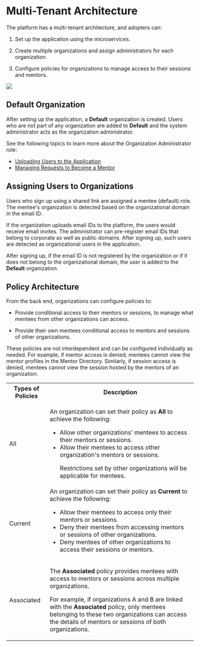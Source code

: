 
# Multi-Tenant Architecture

The <PartialExample mentored /> platform has a multi-tenant architecture, and adopters can:

1. Set up the application using the microservices.

2. Create multiple organizations and assign administrators for each organization. 

3. Configure policies for organizations to manage access to their sessions and mentors.

![](media/saasarchitecture.png)

## Default Organization

After setting up the application, a **Default** organization is created. Users who are not part of any organization are added to **Default** and the system administrator acts as the organization administrator.

<p>  
    <Admonition type="info">
    <p>See the following topics to learn more about the Organization Administrator role:</p>
    <ul>
    <li><a href="bulkupload">Uploading Users to the Application</a></li>
    <li><a href="managementorrequests">Managing Requests to Become a Mentor</a></li>
    </ul>
    </Admonition>
</p>

## Assigning Users to Organizations

Users who sign up using a shared link are assigned a mentee (default) role. The mentee's organization is detected based on the organizational domain in the email ID.

If the organization uploads email IDs to the platform, the users would receive email invites. The administrator can pre-register email IDs that belong to corporate as well as public domains. After signing up, such users are detected as organizational users in the application.

<p>  
    <Admonition type="note">
    <p>After signing up, if the email ID is not registered by the organization or if it does not belong to the organizational domain, the user is added to the <b>Default</b> organization.</p>
    </Admonition>
</p>

## Policy Architecture

From the back end, organizations can configure policies to:

* Provide conditional access to their mentors or sessions, to manage what mentees from other organizations can access.

* Provide their own mentees conditional access to mentors and sessions of other organizations.

These policies are not interdependent and can be configured individually as needed. For example, if mentor access is denied, mentees cannot view the mentor profiles in the Mentor Directory. Similarly, if session access is denied, mentees cannot view the session hosted by the mentors of an organization.

<table>
  <tr>
    <th>Types of Policies</th>
    <th>Description</th>
  </tr>
  <tr>
    <td>All</td>
    <td><p>An organization can set their policy as <b>All</b> to achieve the following:</p><ul><li>Allow other organizations' mentees to access their mentors or sessions.</li><li>Allow their mentees to access other organization's mentors or sessions.</li><p><Admonition type="note"><p>Restrictions set by other organizations will be applicable for mentees.</p></Admonition></p></ul></td>
  </tr>
  <tr>
    <td>Current</td>
    <td>An organization can set their policy as <b>Current</b> to achieve the following:<ul><li>Allow their mentees to access only their mentors or sessions.</li><li>Deny their mentees from accessing mentors or sessions of other organizations.</li><li>Deny mentees of other organizations to access their sessions or mentors.</li></ul></td>
  </tr>
  <tr>
    <td>Associated</td>
    <td><p>The <b>Associated</b> policy provides mentees with access to mentors or sessions across multiple organizations.</p> <p>For example, if organizations A and B are linked with the <b>Associated</b> policy, only mentees belonging to these two organizations can access the details of mentors or sessions of both organizations.</p></td>
  </tr>
</table>